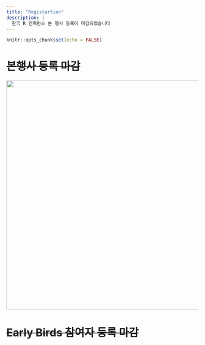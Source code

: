 ```yaml
---
title: "Registartion"
description: |
  한국 R 컨퍼런스 본 행사 등록이 마감되었습니다
---
```


```r
knitr::opts_chunk$set(echo = FALSE)
```

# ~~본행사 등록 마감~~

<center>

![](fig/registration_main.jpg){width="600"}

</center>

# ~~Early Birds 참여자 등록 마감~~

<center>
